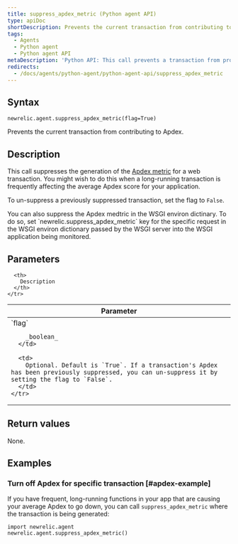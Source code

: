 ```yaml
---
title: suppress_apdex_metric (Python agent API)
type: apiDoc
shortDescription: Prevents the current transaction from contributing to Apdex.
tags:
  - Agents
  - Python agent
  - Python agent API
metaDescription: 'Python API: This call prevents a transaction from producing an Apdex metric.'
redirects:
  - /docs/agents/python-agent/python-agent-api/suppress_apdex_metric
---
```


## Syntax

```
newrelic.agent.suppress_apdex_metric(flag=True)
```

Prevents the current transaction from contributing to Apdex.

## Description

This call suppresses the generation of the [Apdex metric](/docs/apm/new-relic-apm/apdex/apdex-measuring-user-satisfaction) for a web transaction. You might wish to do this when a long-running transaction is frequently affecting the average Apdex score for your application.

To un-suppress a previously suppressed transaction, set the flag to `False`.

<Callout variant="tip">
  You can also suppress the Apdex medtric in the WSGI environ dictinary. To do so, set `newrelic.suppress_apdex_metric` key for the specific request in the WSGI environ dictionary passed by the WSGI server into the WSGI application being monitored.
</Callout>

## Parameters

<table>
  <thead>
    <tr>
      <th width="25%">
        Parameter
      </th>

      <th>
        Description
      </th>
    </tr>
  </thead>

  <tbody>
    <tr>
      <td>
        `flag`

        _boolean_
      </td>

      <td>
        Optional. Default is `True`. If a transaction's Apdex has been previously suppressed, you can un-suppress it by setting the flag to `False`.
      </td>
    </tr>
  </tbody>
</table>

## Return values

None.

## Examples

### Turn off Apdex for specific transaction [#apdex-example]

If you have frequent, long-running functions in your app that are causing your average Apdex to go down, you can call `suppress_apdex_metric` where the transaction is being generated:

```
import newrelic.agent
newrelic.agent.suppress_apdex_metric()
```
